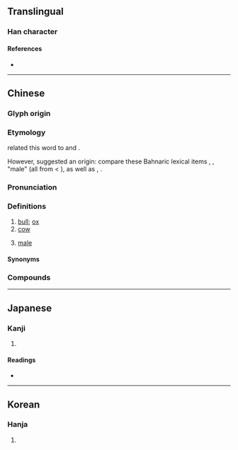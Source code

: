 {{character info}}
==Translingual==

===Han character===
{{Han char|rn=93|rad=牛|as=05|sn=9|four=24560|canj=HQJR|ids=⿰牜古}}

====References====
* {{Han ref|kx=0699.240|dkj=19981|dj=1112.130|hdz=31806.100|uh=726F|ud=29295|bh=ACBA|bd=44218}}

----

==Chinese==
{{zh-forms}}

===Glyph origin===
{{Han etym}}
{{Han compound|牛|古|ls=psc|c1=s|c2=p|t1=cow}}

===Etymology===
{{zh-ref|Wang (1982)}} related this word to {{och-l|羖|(black) [[ram]]}} and {{och-l|豭|boar}}. 

However, {{zh-ref|Schuessler (2007)}} suggested an {{der|zh|aav}} origin: compare these Bahnaric lexical items {{cog|kpm|klaw}}, {{cog|crw|klo:}}, {{cog|sti|klaw}} "male" (all from {{cog|mkh-ban-pro|*kləw}} < {{cog|mkh-pro|*t₁l(ə)w(ʔ)||male}}), as well as {{cog|km|tr=kloh|t=male, virile}}, {{m|km|tr=kamloh|t=young man}}.

===Pronunciation===
{{zh-pron
|m=gǔ
|c=gu2
|h=pfs=kú;gd=gu3
|cat=n
}}

===Definitions===
{{zh-hanzi}}

# [[bull]]; [[ox]] {{gl|especially [[castrate]]d}}
# [[cow]] {{gl|female}}
# {{lb|zh|Hakka}} [[male]]
#: {{zh-x|狗牯|'''male''' dog|H}}
#: {{zh-x|賊牯|'''male''' thief|H}}

====Synonyms====
{{zh-dial|公牛}}
{{zh-dial|母牛}}

===Compounds===
{{zh-der|牯牛嶺|大水牯|牯牛|牯嶺|牛牯|狗牯|石牯|羊牯|貓牯|賊牯|馬牯|多嘴牯|大戇牯|大箍牯|大賊牯|山牛牯|水牛牯|水雄牯|盡命牯|細憨牯|老猴牯|豬牯仔|死牯|插事牯|葉煠牯|癲牯|呱牯|魯夫牯|豺牯|牛角牯|雞牯|放勢牯|煞力牯|硬飯牯|大嫲牯聲|唊嘴牯|呱啦牯|啦崎牯|水牯|牯子|牯犀|豬牯|賊牯子|騷牯}}

----

==Japanese==

===Kanji===
{{ja-kanji|grade=|rs=牛05}}

# {{rfdef|ja|sort=牛05}}

====Readings====
* {{ja-readings|on=[[こ]] (ko), [[く]] (ku)|kun=[[おうし]] (oushi)}}

----

==Korean==

===Hanja===
{{ko-hanja|hangeul=고|eumhun=|rv=go|mr=ko|y=ko}}

# {{rfdef|ko|sort=牛05}}